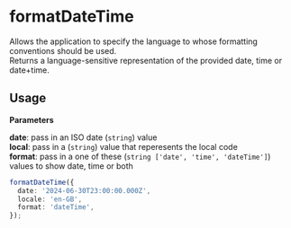 
<Meta title="Utils/formatDateTime" />

# formatDateTime

Allows the application to specify the language to whose formatting conventions should be used. <br/>
Returns a language-sensitive representation of the provided date, time or date+time.

## Usage

**Parameters**

**date**: pass in an ISO date (`string`) value<br />
**local**: pass in a (`string`) value that reperesents the local code<br />
**format**: pass in a one of these (`string ['date', 'time', 'dateTime']`) values to show date, time or both

```ts
formatDateTime({
  date: '2024-06-30T23:00:00.000Z',
  locale: 'en-GB',
  format: 'dateTime',
});
```
